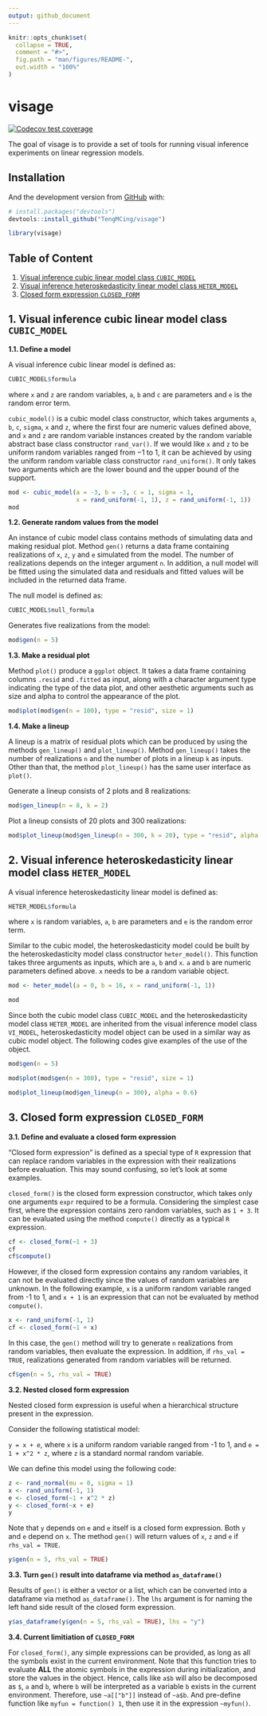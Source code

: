 ```yaml
---
output: github_document
---
```


<!-- README.md is generated from README.Rmd. Please edit that file -->

```r
knitr::opts_chunk$set(
  collapse = TRUE,
  comment = "#>",
  fig.path = "man/figures/README-",
  out.width = "100%"
)
```

# visage

<!-- badges: start -->
[![Codecov test coverage](https://codecov.io/gh/TengMCing/visage/branch/master/graph/badge.svg)](https://app.codecov.io/gh/TengMCing/visage?branch=master)
<!-- badges: end -->

The goal of visage is to provide a set of tools for running visual inference experiments on linear regression models.

## Installation

And the development version from [GitHub](https://github.com/) with:

``` r
# install.packages("devtools")
devtools::install_github("TengMCing/visage")
```

```r
library(visage)
```


## Table of Content

1. [Visual inference cubic linear model class `CUBIC_MODEL`](#1-visual-inference-cubic-linear-model-class-cubic_model)
2. [Visual inference heteroskedasticity linear model class `HETER_MODEL`](#2-visual-inference-heteroskedasticity-linear-model-class-heter_model)
3. [Closed form expression `CLOSED_FORM`](#3-closed-form-expression-closed_form)


## 1. Visual inference cubic linear model class `CUBIC_MODEL`

**1.1. Define a model**

A visual inference cubic linear model is defined as:

```r
CUBIC_MODEL$formula
```

where `x` and `z` are random variables, `a`, `b` and `c` are parameters and `e` is the random error term.

`cubic_model()` is a cubic model class constructor, which takes arguments `a`, `b`, `c`, `sigma`, `x` and `z`, where the first four are numeric values defined above, and `x` and `z` are random variable instances created by the random variable abstract base class constructor `rand_var()`. If we would like `x` and `z` to be uniform random variables ranged from −1 to 1, it can be achieved by using the uniform random variable class constructor `rand_uniform()`. It only takes two arguments which are the lower bound and the upper bound of the support.

```r
mod <- cubic_model(a = -3, b = -3, c = 1, sigma = 1,
                   x = rand_uniform(-1, 1), z = rand_uniform(-1, 1))
mod
```


**1.2. Generate random values from the model**

An instance of cubic model class contains methods of simulating data and making residual plot. Method `gen()` returns a data frame containing realizations of `x`, `z`, `y` and `e` simulated from the model. The number of realizations depends on the integer argument `n`. In addition, a null model will be fitted using the simulated data and residuals and fitted values will be included in the returned data frame.

The null model is defined as:

```r
CUBIC_MODEL$null_formula
```

Generates five realizations from the model:

```r
mod$gen(n = 5)
```

**1.3. Make a residual plot**

Method `plot()` produce a `ggplot` object. It takes a data frame containing columns `.resid` and `.fitted` as input, along with a character argument type indicating the type of the data plot, and other aesthetic arguments such as size and alpha to control the appearance of the plot.

```r
mod$plot(mod$gen(n = 100), type = "resid", size = 1)
```

**1.4. Make a lineup**

A lineup is a matrix of residual plots which can be produced by using the methods `gen_lineup()` and `plot_lineup()`. Method `gen_lineup()` takes the number of realizations `n` and the number of plots in a lineup `k` as inputs. Other than that, the method `plot_lineup()` has the same user interface as `plot()`.

Generate a lineup consists of 2 plots and 8 realizations:

```r
mod$gen_lineup(n = 8, k = 2)
```


Plot a lineup consists of 20 plots and 300 realizations: 

```r
mod$plot_lineup(mod$gen_lineup(n = 300, k = 20), type = "resid", alpha = 0.6)
```

## 2. Visual inference heteroskedasticity linear model class `HETER_MODEL`

A visual inference heteroskedasticity linear model is defined as:

```r
HETER_MODEL$formula
```

where `x` is random variables, `a`, `b` are parameters and `e` is the random error term.

Similar to the cubic model, the heteroskedasticity model could be built by the heteroskedasticity model class constructor `heter_model()`. This function takes three arguments as inputs, which are `a`, `b` and `x`. `a` and `b` are numeric parameters defined above. `x` needs to be a random variable object.

```r
mod <- heter_model(a = 0, b = 16, x = rand_uniform(-1, 1))

mod
```


Since both the cubic model class `CUBIC_MODEL` and the heteroskedasticity model class `HETER_MODEL` are inherited from the visual inference model class `VI_MODEL`, heteroskedasticity model object can be used in a similar way as cubic model object. The following codes give examples of the use of the object.

```r
mod$gen(n = 5)
```

```r
mod$plot(mod$gen(n = 300), type = "resid", size = 1)
```

```r
mod$plot_lineup(mod$gen_lineup(n = 300), alpha = 0.6)
```


## 3. Closed form expression `CLOSED_FORM`

**3.1. Define and evaluate a closed form expression**

"Closed form expression" is defined as a special type of `R` expression that can replace random variables in the expression with their realizations before evaluation. This may sound confusing, so let's look at some examples.

`closed_form()` is the closed form expression constructor, which takes only one arguments `expr` required to be a formula. Considering the simplest case first, where the expression contains zero random variables, such as `1 + 3`. It can be evaluated using the method `compute()` directly as a typical `R` expression.

```r
cf <- closed_form(~1 + 3)
cf
cf$compute()
```

However, if the closed form expression contains any random variables, it can not be evaluated directly since the values of random variables are unknown. In the following example, `x` is a uniform random variable ranged from -1 to 1, and `x + 1` is an expression that can not be evaluated by method `compute()`.

```r
x <- rand_uniform(-1, 1)
cf <- closed_form(~1 + x)
```

In this case, the `gen()` method will try to generate `n` realizations from random variables, then evaluate the expression. In addition, if `rhs_val = TRUE`, realizations generated from random variables will be returned.

```r
cf$gen(n = 5, rhs_val = TRUE)
```

**3.2. Nested closed form expression**

Nested closed form expression is useful when a hierarchical structure present in the expression.

Consider the following statistical model:

`y = x + e`, where `x` is a uniform random variable ranged from -1 to 1, and `e = 1 + x^2 * z`, where `z` is a standard normal random variable.

We can define this model using the following code:

```r
z <- rand_normal(mu = 0, sigma = 1)
x <- rand_uniform(-1, 1)
e <- closed_form(~1 + x^2 * z)
y <- closed_form(~x + e)
y
```

Note that `y` depends on `e` and `e` itself is a closed form expression. Both `y` and `e` depend on `x`. The method `gen()` will return values of `x`, `z` and `e` if `rhs_val = TRUE`.

```r
y$gen(n = 5, rhs_val = TRUE)
```

**3.3. Turn `gen()` result into dataframe via method `as_dataframe()`**

Results of `gen()` is either a vector or a list, which can be converted into a dataframe via method `as_dataframe()`. The `lhs` argument is for naming the left hand side result of the closed form expression.

```r
y$as_dataframe(y$gen(n = 5, rhs_val = TRUE), lhs = "y")
```


**3.4. Current limitiation of `CLOSED_FORM`**

For `closed_form()`, any simple expressions can be provided, as long as all the symbols exist in the current environment. Note that this function tries to evaluate **ALL** the atomic symbols in the expression during initialization, and store the values in the object. Hence, calls like `a$b` will also be decomposed as `$`, `a` and `b`, where `b` will be interpreted as a variable `b` exists in the current environment. Therefore, use `~a[["b"]]` instead of `~a$b`. And pre-define function like `myfun = function() 1`, then use it in the expression `~myfun()`.
